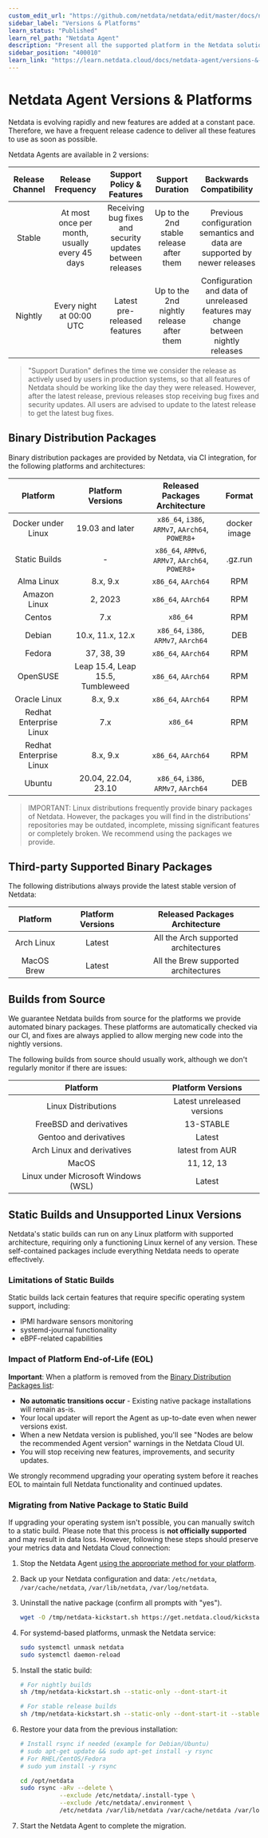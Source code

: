 ```yaml
---
custom_edit_url: "https://github.com/netdata/netdata/edit/master/docs/netdata-agent/versions-and-platforms.md"
sidebar_label: "Versions & Platforms"
learn_status: "Published"
learn_rel_path: "Netdata Agent"
description: "Present all the supported platform in the Netdata solution"
sidebar_position: "400010"
learn_link: "https://learn.netdata.cloud/docs/netdata-agent/versions-&-platforms"
---
```


# Netdata Agent Versions & Platforms

Netdata is evolving rapidly and new features are added at a constant pace. Therefore, we have a frequent release cadence to deliver all these features to use as soon as possible.

Netdata Agents are available in 2 versions:

| Release Channel |               Release Frequency               |                 Support Policy & Features                 |             Support Duration             |                              Backwards Compatibility                              |
|:---------------:|:---------------------------------------------:|:---------------------------------------------------------:|:----------------------------------------:|:---------------------------------------------------------------------------------:|
|     Stable      | At most once per month, usually every 45 days | Receiving bug fixes and security updates between releases | Up to the 2nd stable release after them  |     Previous configuration semantics and data are supported by newer releases     |
|     Nightly     |           Every night at 00:00 UTC            |               Latest pre-released features                | Up to the 2nd nightly release after them | Configuration and data of unreleased features may change between nightly releases |

> "Support Duration" defines the time we consider the release as actively used by users in production systems, so that all features of Netdata should be working like the day they were released. However, after the latest release, previous releases stop receiving bug fixes and security updates. All users are advised to update to the latest release to get the latest bug fixes.

## Binary Distribution Packages

Binary distribution packages are provided by Netdata, via CI integration, for the following platforms and architectures:

|        Platform         |        Platform Versions         |          Released Packages Architecture          |    Format    |
|:-----------------------:|:--------------------------------:|:------------------------------------------------:|:------------:|
|   Docker under Linux    |         19.03 and later          | `x86_64`, `i386`, `ARMv7`, `AArch64`, `POWER8+`  | docker image |
|      Static Builds      |                -                 | `x86_64`, `ARMv6`, `ARMv7`, `AArch64`, `POWER8+` |   .gz.run    |
|       Alma Linux        |             8.x, 9.x             |               `x86_64`, `AArch64`                |     RPM      |
|      Amazon Linux       |             2, 2023              |               `x86_64`, `AArch64`                |     RPM      |
|         Centos          |               7.x                |                     `x86_64`                     |     RPM      |
|         Debian          |         10.x, 11.x, 12.x         |       `x86_64`, `i386`, `ARMv7`, `AArch64`       |     DEB      |
|         Fedora          |            37, 38, 39            |               `x86_64`, `AArch64`                |     RPM      |
|        OpenSUSE         | Leap 15.4, Leap 15.5, Tumbleweed |               `x86_64`, `AArch64`                |     RPM      |
|      Oracle Linux       |             8.x, 9.x             |               `x86_64`, `AArch64`                |     RPM      |
| Redhat Enterprise Linux |               7.x                |                     `x86_64`                     |     RPM      |
| Redhat Enterprise Linux |             8.x, 9.x             |               `x86_64`, `AArch64`                |     RPM      |
|         Ubuntu          |       20.04, 22.04, 23.10        |       `x86_64`, `i386`, `ARMv7`, `AArch64`       |     DEB      |

> IMPORTANT: Linux distributions frequently provide binary packages of Netdata. However, the packages you will find in the distributions' repositories may be outdated, incomplete, missing significant features or completely broken. We recommend using the packages we provide.

## Third-party Supported Binary Packages

The following distributions always provide the latest stable version of Netdata:

|  Platform  | Platform Versions |    Released Packages Architecture    |
|:----------:|:-----------------:|:------------------------------------:|
| Arch Linux |      Latest       | All the Arch supported architectures |
| MacOS Brew |      Latest       | All the Brew supported architectures |

## Builds from Source

We guarantee Netdata builds from source for the platforms we provide automated binary packages. These platforms are automatically checked via our CI, and fixes are always applied to allow merging new code into the nightly versions.

The following builds from source should usually work, although we don't regularly monitor if there are issues:

|              Platform               |     Platform Versions      |
|:-----------------------------------:|:--------------------------:|
|         Linux Distributions         | Latest unreleased versions |
|       FreeBSD and derivatives       |         13-STABLE          |
|       Gentoo and derivatives        |           Latest           |
|     Arch Linux and derivatives      |      latest from AUR       |
|                MacOS                |         11, 12, 13         |
| Linux under Microsoft Windows (WSL) |           Latest           |

## Static Builds and Unsupported Linux Versions

Netdata's static builds can run on any Linux platform with supported architecture, requiring only a functioning Linux kernel of any version. These self-contained packages include everything Netdata needs to operate effectively.

### Limitations of Static Builds

Static builds lack certain features that require specific operating system support, including:

- IPMI hardware sensors monitoring
- systemd-journal functionality
- eBPF-related capabilities

### Impact of Platform End-of-Life (EOL)

**Important**: When a platform is removed from the [Binary Distribution Packages list](/docs/netdata-agent/installation/linux/static-binary-linux-packages):

- **No automatic transitions occur** - Existing native package installations will remain as-is.
- Your local updater will report the Agent as up-to-date even when newer versions exist.
- When a new Netdata version is published, you'll see "Nodes are below the recommended Agent version" warnings in the Netdata Cloud UI.
- You will stop receiving new features, improvements, and security updates.

We strongly recommend upgrading your operating system before it reaches EOL to maintain full Netdata functionality and continued updates.

### Migrating from Native Package to Static Build

If upgrading your operating system isn't possible, you can manually switch to a static build. Please note that this process is **not officially supported** and may result in data loss. However, following these steps should preserve your metrics data and Netdata Cloud connection:

1. Stop the Netdata Agent [using the appropriate method for your platform](/docs/netdata-agent/maintenance/service-control).
2. Back up your Netdata configuration and data: `/etc/netdata`, `/var/cache/netdata`, `/var/lib/netdata`, `/var/log/netdata`.
3. Uninstall the native package (confirm all prompts with "yes").

   ```sh
   wget -O /tmp/netdata-kickstart.sh https://get.netdata.cloud/kickstart.sh && sh /tmp/netdata-kickstart.sh --uninstall
   ```

4. For systemd-based platforms, unmask the Netdata service:

   ```sh
   sudo systemctl unmask netdata
   sudo systemctl daemon-reload
   ```

5. Install the static build:

   ```sh
   # For nightly builds
   sh /tmp/netdata-kickstart.sh --static-only --dont-start-it

   # For stable release builds
   sh /tmp/netdata-kickstart.sh --static-only --dont-start-it --stable-channel
   ```

6. Restore your data from the previous installation:

   ```sh
   # Install rsync if needed (example for Debian/Ubuntu)
   # sudo apt-get update && sudo apt-get install -y rsync
   # For RHEL/CentOS/Fedora
   # sudo yum install -y rsync

   cd /opt/netdata
   sudo rsync -aRv --delete \
              --exclude /etc/netdata/.install-type \
              --exclude /etc/netdata/.environment \
              /etc/netdata /var/lib/netdata /var/cache/netdata /var/log/netdata ./
   ```

7. Start the Netdata Agent to complete the migration.
